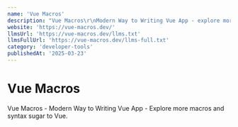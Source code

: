 ---
name: 'Vue Macros'
description: "Vue Macros\r\nModern Way to Writing Vue App - explore more macros and syntax sugar to Vue."
website: 'https://vue-macros.dev/'
llmsUrl: 'https://vue-macros.dev/llms.txt'
llmsFullUrl: 'https://vue-macros.dev/llms-full.txt'
category: 'developer-tools'
publishedAt: '2025-03-23'
---

# Vue Macros

Vue Macros - Modern Way to Writing Vue App - Explore more macros and syntax sugar to Vue.
